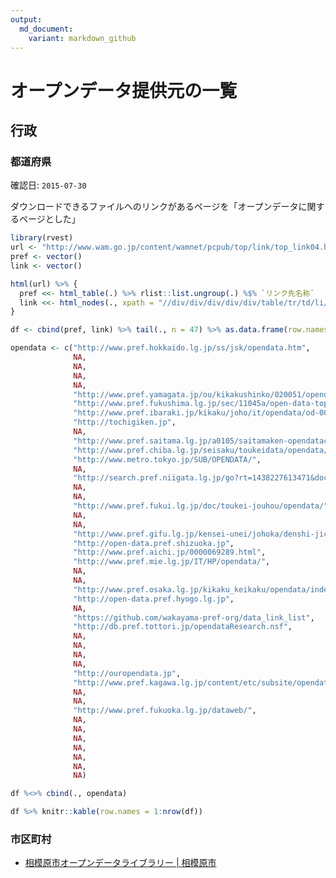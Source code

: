 ```yaml
---
output:
  md_document:
    variant: markdown_github
---
```


# オープンデータ提供元の一覧

## 行政

### 都道府県

確認日: `2015-07-30`

ダウンロードできるファイルへのリンクがあるページを「オープンデータに関するページとした」

```r
library(rvest)
url <- "http://www.wam.go.jp/content/wamnet/pcpub/top/link/top_link04.html"
pref <- vector()
link <- vector()

html(url) %>% {
  pref <<- html_table(.) %>% rlist::list.ungroup(.) %$% `リンク先名称`
  link <<- html_nodes(., xpath = "//div/div/div/div/div/table/tr/td/li/p/a") %>% html_attr("href")
}

df <- cbind(pref, link) %>% tail(., n = 47) %>% as.data.frame(row.names = 1:47)

opendata <- c("http://www.pref.hokkaido.lg.jp/ss/jsk/opendata.htm", 
              NA, 
              NA, 
              NA, 
              NA, 
              "http://www.pref.yamagata.jp/ou/kikakushinko/020051/opendata.html",
              "http://www.pref.fukushima.lg.jp/sec/11045a/open-data-top.html",
              "http://www.pref.ibaraki.jp/kikaku/joho/it/opendata/od-00.html",
              "http://tochigiken.jp",
              NA,
              "http://www.pref.saitama.lg.jp/a0105/saitamaken-opendatacatalog-2014/",
              "http://www.pref.chiba.lg.jp/seisaku/toukeidata/opendata/index.html",
              "http://www.metro.tokyo.jp/SUB/OPENDATA/",
              NA,
              "http://search.pref.niigata.lg.jp/go?rt=1438227613471&docId=73be07ab64594614972d97d2312e473d",
              NA,
              NA,
              "http://www.pref.fukui.lg.jp/doc/toukei-jouhou/opendata/",
              NA,
              NA,
              "http://www.pref.gifu.lg.jp/kensei-unei/johoka/denshi-jichitai/opendata/",
              "http://open-data.pref.shizuoka.jp",
              "http://www.pref.aichi.jp/0000069289.html",
              "http://www.pref.mie.lg.jp/IT/HP/opendata/",
              NA,
              NA,
              "http://www.pref.osaka.lg.jp/kikaku_keikaku/opendata/index.html",
              "http://open-data.pref.hyogo.lg.jp",
              NA,
              "https://github.com/wakayama-pref-org/data_link_list",
              "http://db.pref.tottori.jp/opendataResearch.nsf",
              NA,
              NA,
              NA,
              NA,
              "http://ouropendata.jp",
              "http://www.pref.kagawa.lg.jp/content/etc/subsite/opendata/",
              NA,
              NA,
              "http://www.pref.fukuoka.lg.jp/dataweb/",
              NA,
              NA,
              NA,
              NA,
              NA,
              NA,
              NA)

df %<>% cbind(., opendata)
```

```r
df %>% knitr::kable(row.names = 1:nrow(df))
```

### 市区町村

* [相模原市オープンデータライブラリー | 相模原市](http://www.city.sagamihara.kanagawa.jp/opendata/index.html)
